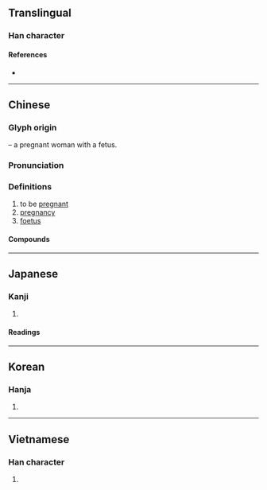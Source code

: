 {{character info/new}}
==Translingual==

===Han character===
{{Han char|rn=39|rad=子|as=02|sn=5|four=17407|canj=NSND|ids=⿱乃子}}

====References====
* {{Han ref|kx=0277.140|dkj=06938|dj=0545.040|hdz=21009.050|uh=5B55|ud=23381|bh=A5A5|bd=42405}}

----

==Chinese==
{{zh-forms}}

===Glyph origin===
{{Han etyl}}
{{liushu|p}} – a pregnant woman with a fetus.

===Pronunciation===
{{zh-pron
|m=yùn
|c=jan6
|h=pfs=yún
|md=
|mn=qz,tw,xm,zz:īn/twv:ūn/qz,xm,zz:ēng
|mn_note=īn/ūn - vernacular; ēng - literary
|w=3hhyn,3hhion
|mc=y
|oc=y
|cat=a,n
}}

===Definitions===
{{zh-hanzi}}

# to be [[pregnant]]
# [[pregnancy]]
# [[foetus]]

====Compounds====
{{zh-der|不孕|不孕性|不孕症|不孕真菌|人工受孕|包孕|包孕句|受孕|可孕物質|子宮外孕|孕吐|孕婦|孕期|孕珠|孕穗|孕育|懷孕|毓子孕孫|腹腔懷孕|身孕|避孕|避孕套|避孕藥}}

----

==Japanese==

===Kanji===
{{ja-kanji|grade=|rs=子02}}

# {{defn|lang=ja|sort=子02}}

====Readings====
{{ja-readings
|on=よう
|kun=はら-む
}}

----

==Korean==

===Hanja===
{{ko-hanja|hangeul=잉|rv=ing|mr=ing}}

# {{defn|lang=ko|sort=子02}}

----

==Vietnamese==

===Han character===
{{vi-hantu|[[dựng]], [[dằng]], [[dửng]], [[rặng]]|rs=子02}}

# {{defn|lang=vi|sort=子02}}